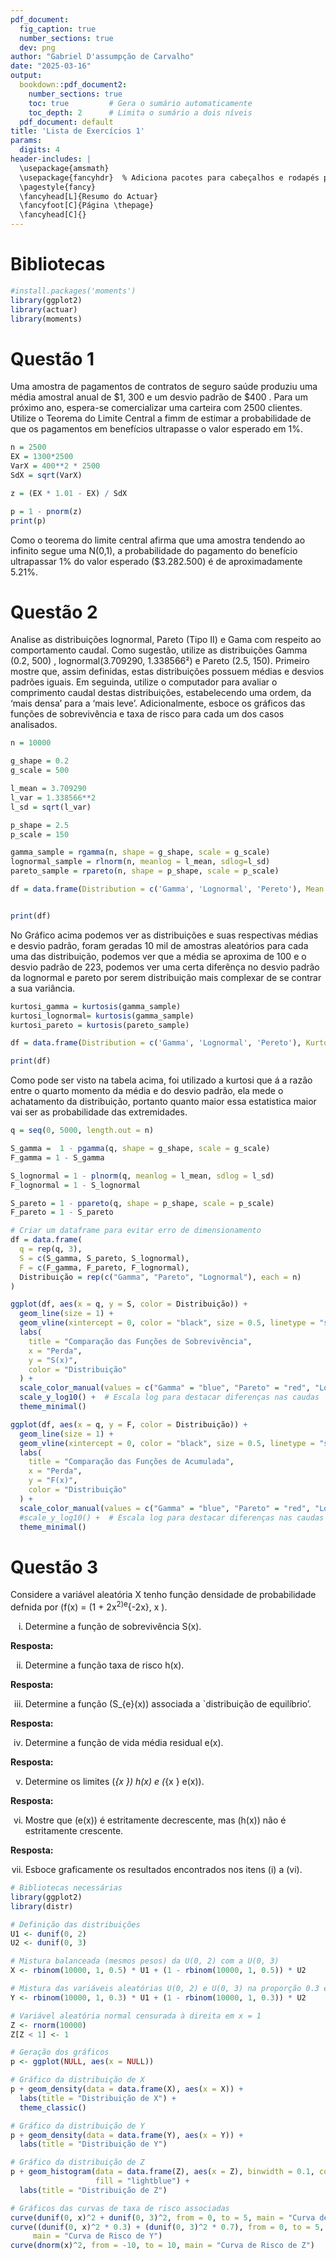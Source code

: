 ```yaml
---
pdf_document:
  fig_caption: true
  number_sections: true
  dev: png
author: "Gabriel D'assumpção de Carvalho"
date: "2025-03-16"
output:
  bookdown::pdf_document2:
    number_sections: true
    toc: true         # Gera o sumário automaticamente
    toc_depth: 2      # Limita o sumário a dois níveis
  pdf_document: default
title: 'Lista de Exercícios 1'
params:
  digits: 4
header-includes: |
  \usepackage{amsmath}
  \usepackage{fancyhdr}  % Adiciona pacotes para cabeçalhos e rodapés personalizados
  \pagestyle{fancy}
  \fancyhead[L]{Resumo do Actuar}
  \fancyfoot[C]{Página \thepage}
  \fancyhead[C]{}
---
```


\newpage

# Bibliotecas

```r
#install.packages('moments')
library(ggplot2)
library(actuar) 
library(moments)
```

# Questão 1

Uma amostra de pagamentos de contratos de seguro saúde produziu uma média amostral anual de \$1, 300 e um desvio padrão de \$400 . Para um próximo ano, espera-se comercializar uma carteira com 2500 clientes. Utilize o Teorema do Limite Central a fimm de estimar a probabilidade de que os pagamentos em benefícios ultrapasse o valor esperado em 1%.

```r
n = 2500
EX = 1300*2500
VarX = 400**2 * 2500
SdX = sqrt(VarX)

z = (EX * 1.01 - EX) / SdX

p = 1 - pnorm(z)
print(p)
```

Como o teorema do limite central afirma que uma amostra tendendo ao infinito segue uma N(0,1), a probabilidade do pagamento do benefício ultrapassar 1% do valor esperado (\$3.282.500) é de aproximadamente 5.21%.

# Questão 2

Analise as distribuições lognormal, Pareto (Tipo II) e Gama com respeito ao comportamento caudal. Como sugestão, utilize as distribuições Gamma (0.2, 500) , lognormal(3.709290, 1.338566²) e Pareto (2.5, 150). Primeiro mostre que, assim definidas, estas distribuições possuem médias e desvios padrões iguais. Em seguinda, utilize o computador para avaliar o comprimento caudal destas distribuições, estabelecendo uma ordem, da 'mais densa' para a 'mais leve'. Adicionalmente, esboce os gráficos das funções de sobrevivência e taxa de risco para cada um dos casos analisados.

```r
n = 10000

g_shape = 0.2
g_scale = 500

l_mean = 3.709290 
l_var = 1.338566**2
l_sd = sqrt(l_var)

p_shape = 2.5
p_scale = 150

gamma_sample = rgamma(n, shape = g_shape, scale = g_scale)
lognormal_sample = rlnorm(n, meanlog = l_mean, sdlog=l_sd)
pareto_sample = rpareto(n, shape = p_shape, scale = p_scale)

df = data.frame(Distribution = c('Gamma', 'Lognormal', 'Pereto'), Mean = c(mean(gamma_sample), mean(lognormal_sample), mean(pareto_sample)), StandardDeviation = c(sd(gamma_sample), sd(lognormal_sample), sd(pareto_sample)))


print(df)
```

No Gráfico acima podemos ver as distribuições e suas respectivas médias e desvio padrão, foram geradas 10 mil de amostras aleatórios para cada uma das distribuição, podemos ver que a média se aproxima de 100 e o desvio padrão de 223, podemos ver uma certa diferênça no desvio padrão da lognormal e pareto por serem distribuição mais complexar de se contrar a sua variância.

```r
kurtosi_gamma = kurtosis(gamma_sample)
kurtosi_lognormal= kurtosis(gamma_sample)
kurtosi_pareto = kurtosis(pareto_sample)

df = data.frame(Distribution = c('Gamma', 'Lognormal', 'Pereto'), Kurtosi = c(kurtosi_gamma, kurtosi_lognormal,kurtosi_pareto))

print(df)
```

Como pode ser visto na tabela acima, foi utilizado a kurtosi que á a razão entre o quarto momento da média e do desvio padrão, ela mede o achatamento da distribuição, portanto quanto maior essa estatistica maior vai ser as probabilidade das extremidades.

```r
q = seq(0, 5000, length.out = n)

S_gamma =  1 - pgamma(q, shape = g_shape, scale = g_scale)
F_gamma = 1 - S_gamma

S_lognormal = 1 - plnorm(q, meanlog = l_mean, sdlog = l_sd)
F_lognormal = 1 - S_lognormal

S_pareto = 1 - ppareto(q, shape = p_shape, scale = p_scale)
F_pareto = 1 - S_pareto

# Criar um dataframe para evitar erro de dimensionamento
df = data.frame(
  q = rep(q, 3),
  S = c(S_gamma, S_pareto, S_lognormal),
  F = c(F_gamma, F_pareto, F_lognormal), 
  Distribuição = rep(c("Gamma", "Pareto", "Lognormal"), each = n)
)
```

```r
ggplot(df, aes(x = q, y = S, color = Distribuição)) +
  geom_line(size = 1) +
  geom_vline(xintercept = 0, color = "black", size = 0.5, linetype = "solid") +
  labs(
    title = "Comparação das Funções de Sobrevivência",
    x = "Perda",
    y = "S(x)",
    color = "Distribuição"
  ) +
  scale_color_manual(values = c("Gamma" = "blue", "Pareto" = "red", "Lognormal" = "green")) +
  scale_y_log10() +  # Escala log para destacar diferenças nas caudas
  theme_minimal()
```

```r
ggplot(df, aes(x = q, y = F, color = Distribuição)) +
  geom_line(size = 1) +
  geom_vline(xintercept = 0, color = "black", size = 0.5, linetype = "solid") +
  labs(
    title = "Comparação das Funções de Acumulada",
    x = "Perda",
    y = "F(x)",
    color = "Distribuição"
  ) +
  scale_color_manual(values = c("Gamma" = "blue", "Pareto" = "red", "Lognormal" = "green")) +
  #scale_y_log10() +  # Escala log para destacar diferenças nas caudas
  theme_minimal()
```

# Questão 3

Considere a variável aleatória X tenho função densidade de probabilidade defnida por \(f(x) = (1 + 2x^2)e^{-2x}, \quad x \leq 0\).

(i) Determine a função de sobrevivência S(x).

**Resposta:**

\begin{equation}
S(x) = 1 - \int_0^x f(t)dt = 1 - \int_0^x (1 + 2t^2)e^{-2t}dt.
\end{equation}

(ii) Determine a função taxa de risco h(x).

**Resposta:**

\begin{equation}
h(x) = \frac{f(x)}{S(x)} = \frac{S'(x)}{S(x)} = -\frac{d}{dx}\log(S(x)).
\end{equation}

(iii) Determine a função \(S_{e}(x)\) associada a \`distribuição de equilíbrio'.

**Resposta:**

\begin{equation}
S_{e}(x) = \frac{\int_{x}^{\infty} S(t)dt}{E[X]} =  \frac{\int_{x}^{\infty} S(t)dt}{e(0)}.
\end{equation}

(iv) Determine a função de vida média residual e(x).

**Resposta:**

\begin{equation}
e(x) = \frac{\int_{x}^{\infty} tf(t)dt}{S(x)}.
\end{equation}

(v) Determine os limites \(\lim_{x \to \infty}\) h(x) e \(\lim_{x \to \infty} e(x)\).

**Resposta:**

(vi) Mostre que \(e(x)\) é estritamente decrescente, mas \(h(x)\) não é estritamente crescente.

**Resposta:**

(vii) Esboce graficamente os resultados encontrados nos itens (i) a (vi).

```r
# Bibliotecas necessárias
library(ggplot2)
library(distr)

# Definição das distribuições
U1 <- dunif(0, 2)
U2 <- dunif(0, 3)

# Mistura balanceada (mesmos pesos) da U(0, 2) com a U(0, 3)
X <- rbinom(10000, 1, 0.5) * U1 + (1 - rbinom(10000, 1, 0.5)) * U2

# Mistura das variáveis aleatórias U(0, 2) e U(0, 3) na proporção 0.3 e 0.7
Y <- rbinom(10000, 1, 0.3) * U1 + (1 - rbinom(10000, 1, 0.3)) * U2

# Variável aleatória normal censurada à direita em x = 1
Z <- rnorm(10000)
Z[Z < 1] <- 1

# Geração dos gráficos
p <- ggplot(NULL, aes(x = NULL))

# Gráfico da distribuição de X
p + geom_density(data = data.frame(X), aes(x = X)) +
  labs(title = "Distribuição de X") +
  theme_classic()

# Gráfico da distribuição de Y
p + geom_density(data = data.frame(Y), aes(x = Y)) +
  labs(title = "Distribuição de Y")

# Gráfico da distribuição de Z
p + geom_histogram(data = data.frame(Z), aes(x = Z), binwidth = 0.1, color = "black",
                   fill = "lightblue") +
  labs(title = "Distribuição de Z")

# Gráficos das curvas de taxa de risco associadas
curve(dunif(0, x)^2 + dunif(0, 3)^2, from = 0, to = 5, main = "Curva de Risco de X")
curve((dunif(0, x)^2 * 0.3) + (dunif(0, 3)^2 * 0.7), from = 0, to = 5,
     main = "Curva de Risco de Y")
curve(dnorm(x)^2, from = -10, to = 10, main = "Curva de Risco de Z")
```
